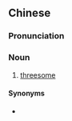 ==Chinese==
{{zh-forms|type=112}}

===Pronunciation===
{{zh-pron
|m=sānrén xìngjiāo
|c=saam1 jan4 sing3 gaau1
|cat=n
}}

===Noun===
{{zh-noun}}

# {{lb|zh|sexual}} [[threesome]]

====Synonyms====
* {{zh-l|三P}} {{qualifier|slang}}

{{zh-cat|Sex}}